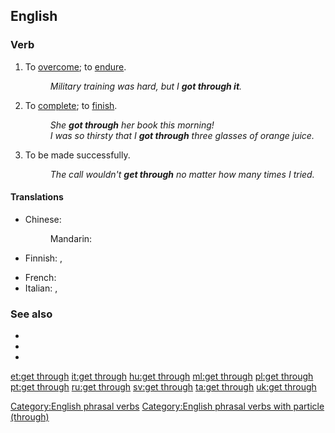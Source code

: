 ==English==

===Verb===
{{head|en|verb}}

# To [[overcome]]; to [[endure]].
#: ''Military training was hard, but I '''got through it'''.''
# To [[complete]]; to [[finish]].
#: ''She '''got through''' her book this morning!''
#: ''I was so thirsty that I '''got through''' three glasses of orange juice.''
# {{lb|en|of|phone calls}} To be made successfully.
#: ''The call wouldn't '''get through''' no matter how many times I tried.''

====Translations====
{{trans-top|to overcome}}
* Chinese:
*: Mandarin: {{t+|cmn|度過|tr=dùguò}}
* Finnish: {{t+|fi|selviytyä}}, {{t+|fi|suoriutua}}
{{trans-mid}}
* French: {{t+|fr|franchir}}
* Italian: {{t+|it|superare}}, {{t|it|farcela}}
{{trans-bottom}}

===See also===
* {{l|en|get through to}}
* {{l|en|go through}}
* {{l|en|live through}}

[[et:get through]]
[[it:get through]]
[[hu:get through]]
[[ml:get through]]
[[pl:get through]]
[[pt:get through]]
[[ru:get through]]
[[sv:get through]]
[[ta:get through]]
[[uk:get through]]
[[Category:English phrasal verbs]]
[[Category:English phrasal verbs with particle (through)]]